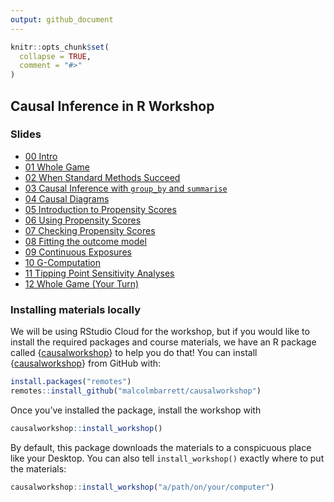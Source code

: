 ```yaml
---
output: github_document
---
```


<!-- README.md is generated from README.Rmd. Please edit that file -->

```r
knitr::opts_chunk$set(
  collapse = TRUE,
  comment = "#>"
)
```

## Causal Inference in R Workshop

### Slides
* [00 Intro](https://causal-inference-r-workshop.netlify.app/00-intro.html)
* [01 Whole Game](https://causal-inference-r-workshop.netlify.app/01-causal_modeling_whole_game.html)
* [02 When Standard Methods Succeed](https://causal-inference-r-workshop.netlify.app/02-when-standard-methods-succeed.html)
* [03 Causal Inference with `group_by` and `summarise`](https://causal-inference-r-workshop.netlify.app/03-causal-inference-with-group-by-and-summarise.html)
* [04 Causal Diagrams](https://causal-inference-r-workshop.netlify.app/04-dags.html)
* [05 Introduction to Propensity Scores](https://causal-inference-r-workshop.netlify.app/05-pscores.html)
* [06 Using Propensity Scores](https://causal-inference-r-workshop.netlify.app/06-using-pscores.html)
* [07 Checking Propensity Scores](https://causal-inference-r-workshop.netlify.app/07-pscore-diagnostics.html)
* [08 Fitting the outcome model](https://causal-inference-r-workshop.netlify.app/08-outcome-model.html)
* [09 Continuous Exposures](https://causal-inference-r-workshop.netlify.app/09-continuous-exposures.html)
* [10 G-Computation](https://causal-inference-r-workshop.netlify.app/10-g-computation.html)
* [11 Tipping Point Sensitivity Analyses](https://causal-inference-r-workshop.netlify.app/11-tipr.html)
* [12 Whole Game (Your Turn)](https://causal-inference-r-workshop.netlify.app/12-whole_game-2.html)

### Installing materials locally

We will be using RStudio Cloud for the workshop, but if you would like to install the required packages and course materials, we have an R package called {[causalworkshop](https://github.com/malcolmbarrett/causalworkshop)} to help you do that! You can install {[causalworkshop](https://github.com/malcolmbarrett/causalworkshop)} from GitHub with:

``` r
install.packages("remotes")
remotes::install_github("malcolmbarrett/causalworkshop")
```

Once you've installed the package, install the workshop with

``` r
causalworkshop::install_workshop()
```

By default, this package downloads the materials to a conspicuous place like your Desktop. You can also tell `install_workshop()` exactly where to put the materials:

``` r
causalworkshop::install_workshop("a/path/on/your/computer")
```
